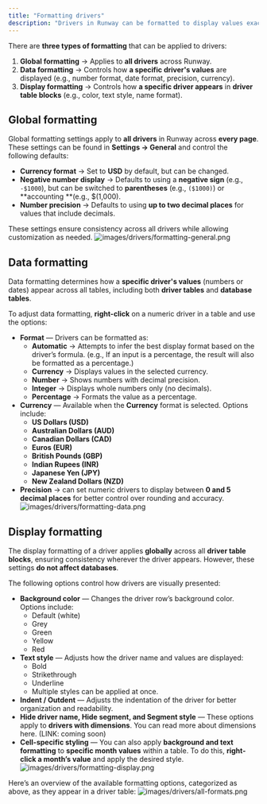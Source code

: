 ```yaml
---
title: "Formatting drivers"
description: "Drivers in Runway can be formatted to display values exactly as you expect. This guide provides an overview of the different types of formatting and available options."
---
```


There are **three types of formatting** that can be applied to drivers:

1. **Global formatting** → Applies to **all drivers** across Runway.
2. **Data formatting** → Controls how **a specific driver's values** are displayed (e.g., number format, date format, precision, currency).
3. **Display formatting** → Controls how **a specific driver appears** in **driver table blocks** (e.g., color, text style, name format).

## Global formatting

Global formatting settings apply to **all drivers** in Runway across **every page**. These settings can be found in **Settings → General** and control the following defaults:

- **Currency format** → Set to **USD** by default, but can be changed.
- **Negative number display** → Defaults to using a **negative sign** (e.g., `-$1000`), but can be switched to **parentheses** (e.g., `($1000)`) or **accounting **(e.g., \$(1,000).
- **Number precision** → Defaults to using **up to two decimal places** for values that include decimals.

These settings ensure consistency across all drivers while allowing customization as needed.
![images/drivers/formatting-general.png](/images/drivers/formatting-general.png)

## Data formatting

Data formatting determines how a **specific driver's values** (numbers or dates) appear across all tables, including both **driver tables** and **database tables**.

To adjust data formatting, **right-click** on a numeric driver in a table and use the options:

- **Format** — Drivers can be formatted as:
  - **Automatic** → Attempts to infer the best display format based on the driver’s formula. (e.g., If an input is a percentage, the result will also be formatted as a percentage.)
  - **Currency** → Displays values in the selected currency.
  - **Number** → Shows numbers with decimal precision.
  - **Integer** → Displays whole numbers only (no decimals).
  - **Percentage** → Formats the value as a percentage.
- **Currency** — Available when the **Currency** format is selected. Options include:
  - **US Dollars (USD)**
  - **Australian Dollars (AUD)**
  - **Canadian Dollars (CAD)**
  - **Euros (EUR)**
  - **British Pounds (GBP)**
  - **Indian Rupees (INR)**
  - **Japanese Yen (JPY)**
  - **New Zealand Dollars (NZD)**
- **Precision** → can set numeric drivers to display between **0 and 5 decimal places** for better control over rounding and accuracy.
  ![images/drivers/formatting-data.png](/images/drivers/formatting-data.png)

## Display formatting

The display formatting of a driver applies **globally** across all **driver table blocks**, ensuring consistency wherever the driver appears. However, these settings **do not affect databases**.

The following options control how drivers are visually presented:

- **Background color** — Changes the driver row’s background color. Options include:
  - Default (white)
  - Grey
  - Green
  - Yellow
  - Red
- **Text style** — Adjusts how the driver name and values are displayed:
  - Bold
  - Strikethrough
  - Underline
  - Multiple styles can be applied at once.
- **Indent / Outdent** — Adjusts the indentation of the driver for better organization and readability.
- **Hide driver name, Hide segment, and Segment style** — These options apply to **drivers with dimensions**. You can read more about dimensions here. (LINK: coming soon)
- **Cell-specific styling** — You can also apply **background and text formatting** to **specific month values** within a table. To do this, **right-click a month’s value** and apply the desired style.
  ![images/drivers/formatting-display.png](/images/drivers/formatting-display.png)

Here’s an overview of the available formatting options, categorized as above, as they appear in a driver table:
![images/drivers/all-formats.png](/images/drivers/all-formats.png)